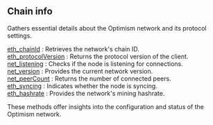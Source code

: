 
<Meta
  title="Optimism chain info | dRPC"
/>

## Chain info

Gathers essential details about the Optimism network and its protocol settings.

[eth_chainId](/optimism-api/chaininfo/eth_chainId) : Retrieves the network's chain ID. \
[eth_protocolVersion](/optimism-api/chaininfo/eth_protocolVersion) : Returns the protocol version of the client. \
[net_listening](/optimism-api/chaininfo/net_listening) : Checks if the node is listening for connections. \
[net_version](/optimism-api/chaininfo/net_version) : Provides the current network version. \
[net_peerCount](/optimism-api/chaininfo/net_peerCount) : Returns the number of connected peers. \
[eth_syncing](/optimism-api/chaininfo/eth_syncing) : Indicates whether the node is syncing. \
[eth_hashrate](/optimism-api/chaininfo/eth_hashrate) : Provides the network's mining hashrate.

These methods offer insights into the configuration and status of the Optimism network.

<Space h={16} />
<GetStarted />
